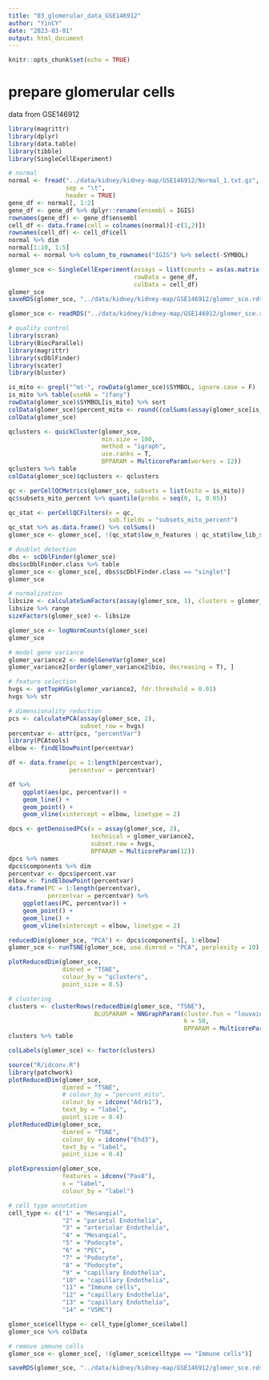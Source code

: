 ```yaml
---
title: "03_glomerular_data_GSE146912"
author: "YinCY"
date: "2023-03-01"
output: html_document
---
```


```r
knitr::opts_chunk$set(echo = TRUE)
```

# prepare glomerular cells
data from GSE146912
```r


library(magrittr)
library(dplyr)
library(data.table)
library(tibble)
library(SingleCellExperiment)

# normal
normal <- fread("../data/kidney/kidney-map/GSE146912/Normal_1.txt.gz", 
                sep = "\t", 
                header = TRUE)
gene_df <- normal[, 1:2]
gene_df <- gene_df %>% dplyr::rename(ensembl = IGIS) 
rownames(gene_df) <- gene_df$ensembl
cell_df <- data.frame(cell = colnames(normal)[-c(1,2)])
rownames(cell_df) <- cell_df$cell
normal %>% dim
normal[1:10, 1:5]
normal <- normal %>% column_to_rownames("IGIS") %>% select(-SYMBOL)

glomer_sce <- SingleCellExperiment(assays = list(counts = as(as.matrix(normal), "CsparseMatrix")), 
                                   rowData = gene_df, 
                                   colData = cell_df)
glomer_sce
saveRDS(glomer_sce, "../data/kidney/kidney-map/GSE146912/glomer_sce.rds")
```

```r
glomer_sce <- readRDS("../data/kidney/kidney-map/GSE146912/glomer_sce.rds")

# quality control
library(scran)
library(BiocParallel)
library(magrittr)
library(scDblFinder)
library(scater)
library(bluster)

is_mito <- grepl("^mt-", rowData(glomer_sce)$SYMBOL, ignore.case = F)
is_mito %>% table(useNA = "ifany")
rowData(glomer_sce)$SYMBOL[is_mito] %>% sort
colData(glomer_sce)$percent_mito <- round((colSums(assay(glomer_sce[is_mito, ], 1)) / colSums(assay(glomer_sce, 1))) * 100, digits = 3)
colData(glomer_sce)

qclusters <- quickCluster(glomer_sce, 
                          min.size = 100, 
                          method = "igraph", 
                          use.ranks = T, 
                          BPPARAM = MulticoreParam(workers = 12))
qclusters %>% table
colData(glomer_sce)$qclusters <- qclusters

qc <- perCellQCMetrics(glomer_sce, subsets = list(mito = is_mito))
qc$subsets_mito_percent %>% quantile(probs = seq(0, 1, 0.05))

qc_stat <- perCellQCFilters(x = qc, 
                            sub.fields = "subsets_mito_percent")
qc_stat %>% as.data.frame() %>% colSums()
glomer_sce <- glomer_sce[, !(qc_stat$low_n_features | qc_stat$low_lib_size | qc$subsets_mito_percent > 5)]
```

```r
# doublet detection
dbs <- scDblFinder(glomer_sce)
dbs$scDblFinder.class %>% table
glomer_sce <- glomer_sce[, dbs$scDblFinder.class == "singlet"]
glomer_sce
```


```r
# normalization
libsize <- calculateSumFactors(assay(glomer_sce, 1), clusters = glomer_sce$qclusters)
libsize %>% range
sizeFactors(glomer_sce) <- libsize

glomer_sce <- logNormCounts(glomer_sce)
glomer_sce
```


```r
# model gene variance
glomer_variance2 <- modelGeneVar(glomer_sce)
glomer_variance2[order(glomer_variance2$bio, decreasing = T), ]

# feature selection
hvgs <- getTopHVGs(glomer_variance2, fdr.threshold = 0.01)
hvgs %>% str
```


```r
# dimensionality reduction
pcs <- calculatePCA(assay(glomer_sce, 2), 
                    subset_row = hvgs)
percentvar <- attr(pcs, "percentVar")
library(PCAtools)
elbow <- findElbowPoint(percentvar)

df <- data.frame(pc = 1:length(percentvar), 
                 percentvar = percentvar)

df %>% 
    ggplot(aes(pc, percentvar)) +
    geom_line() +
    geom_point() +
    geom_vline(xintercept = elbow, linetype = 2)

dpcs <- getDenoisedPCs(x = assay(glomer_sce, 2), 
                       technical = glomer_variance2, 
                       subset.row = hvgs, 
                       BPPARAM = MulticoreParam(12))
dpcs %>% names
dpcs$components %>% dim
percentvar <- dpcs$percent.var
elbow <- findElbowPoint(percentvar)
data.frame(PC = 1:length(percentvar), 
           percentvar = percentvar) %>% 
    ggplot(aes(PC, percentvar)) +
    geom_point() +
    geom_line() +
    geom_vline(xintercept = elbow, linetype = 2)

reducedDim(glomer_sce, "PCA") <- dpcs$components[, 1:elbow]
glomer_sce <- runTSNE(glomer_sce, use.dimred = "PCA", perplexity = 10)

plotReducedDim(glomer_sce, 
               dimred = "TSNE", 
               colour_by = "qclusters", 
               point_size = 0.5)
```


```r
# clustering
clusters <- clusterRows(reducedDim(glomer_sce, "TSNE"), 
                        BLUSPARAM = NNGraphParam(cluster.fun = "louvain",
                                                 k = 50, 
                                                 BPPARAM = MulticoreParam(10)))
clusters %>% table

colLabels(glomer_sce) <- factor(clusters)
```


```r
source("R/idconv.R")
library(patchwork)
plotReducedDim(glomer_sce, 
               dimred = "TSNE", 
               # colour_by = "percent_mito",
               colour_by = idconv("Adrb1"),
               text_by = "label", 
               point_size = 0.4)  
plotReducedDim(glomer_sce, 
               dimred = "TSNE", 
               colour_by = idconv("Ehd3"), 
               text_by = "label", 
               point_size = 0.4)

plotExpression(glomer_sce, 
               features = idconv("Pax8"), 
               x = "label",
               colour_by = "label")
```

```r
# cell type annotation
cell_type <- c("1" = "Mesangial", 
               "2" = "parietal Endothelia", 
               "3" = "arteriolar Endothelia",
               "4" = "Mesangial",
               "5" = "Podocyte", 
               "6" = "PEC",
               "7" = "Podocyte", 
               "8" = "Podocyte", 
               "9" = "capillary Endothelia", 
               "10" = "capillary Endothelia", 
               "11" = "Immune cells",
               "12" = "capillary Endothelia", 
               "13" = "capillary Endothelia", 
               "14" = "VSMC")

glomer_sce$celltype <- cell_type[glomer_sce$label]
glomer_sce %>% colData

# remove immune cells
glomer_sce <- glomer_sce[, !(glomer_sce$celltype == "Immune cells")]

saveRDS(glomer_sce, "../data/kidney/kidney-map/GSE146912/glomer_sce.rds")
```
